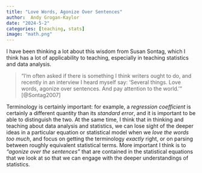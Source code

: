```yaml
---
title: "Love Words, Agonize Over Sentences"
author:  Andy Grogan-Kaylor 
date: "2024-5-2"
categories: [teaching, stats]
image: "math.png"
---
```


I have been thinking a lot about this wisdom from Susan Sontag, which I think has a lot of applicability to teaching, especially in teaching statistics and data analysis.
 
> "I’m often asked if there is something I think writers ought to do, and recently in an interview I heard myself say: 'Several things. Love words, agonize over sentences. And pay attention to the world.'" [@Sontag2007]

Terminology is certainly important: for example, a *regression coefficient* is certainly a different quantity than its *standard error*, and it is important to be able to distinguish the two. At the same time, I think that in thinking and teaching about data analysis and statistics, we can lose sight of the deeper ideas in a particular equation or statistical model when we *love the words too much*, and focus on getting the terminology *exactly* right, or on parsing between roughly equivalent statistical terms. More important I think is to *"agonize over the sentences"* that are contained in the statistical equations that we look at so that we can engage with the deeper understandings of statistics.







